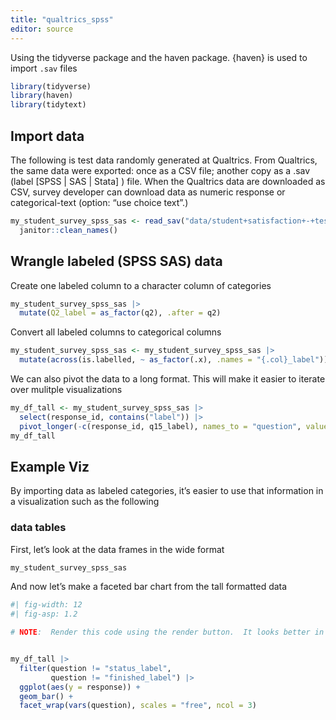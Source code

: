```yaml
---
title: "qualtrics_spss"
editor: source
---
```


Using the tidyverse package and the haven package. {haven} is used to import `.sav` files

```r
library(tidyverse)
library(haven)
library(tidytext)
```

## Import data

The following is test data randomly generated at Qualtrics. From Qualtrics, the same data were exported: once as a CSV file; another copy as a .sav (label \[SPSS \| SAS \| Stata\] ) file. When the Qualtrics data are downloaded as CSV, survey developer can download data as numeric response or categorical-text (option: "use choice text".)

```r
my_student_survey_spss_sas <- read_sav("data/student+satisfaction+-+test+data_April+11,+2023_17.30.sav") |> 
  janitor::clean_names()
```

## Wrangle labeled (SPSS SAS) data

Create one labeled column to a character column of categories

```r
my_student_survey_spss_sas |> 
  mutate(Q2_label = as_factor(q2), .after = q2)
```

Convert all labeled columns to categorical columns

```r
my_student_survey_spss_sas <- my_student_survey_spss_sas |> 
  mutate(across(is.labelled, ~ as_factor(.x), .names = "{.col}_label"))
```

We can also pivot the data to a long format. This will make it easier to iterate over mulitple visualizations

```r
my_df_tall <- my_student_survey_spss_sas |> 
  select(response_id, contains("label")) |>
  pivot_longer(-c(response_id, q15_label), names_to = "question", values_to = "response")
my_df_tall
```

## Example Viz

By importing data as labeled categories, it's easier to use that information in a visualization such as the following

### data tables

First, let's look at the data frames in the wide format

```r
my_student_survey_spss_sas
```

And now let's make a faceted bar chart from the tall formatted data

```r
#| fig-width: 12
#| fig-asp: 1.2

# NOTE:  Render this code using the render button.  It looks better in the rendered document


my_df_tall |> 
  filter(question != "status_label",
         question != "finished_label") |> 
  ggplot(aes(y = response)) +
  geom_bar() +
  facet_wrap(vars(question), scales = "free", ncol = 3)
  
```

